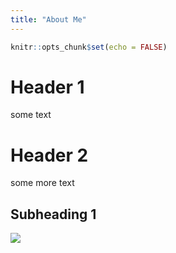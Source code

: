 ```yaml
---
title: "About Me"
---
```


```r
knitr::opts_chunk$set(echo = FALSE)
```

# Header 1

some text

# Header 2

some more text

## Subheading 1

![]("img/kasey.jpg")